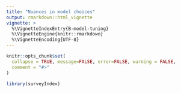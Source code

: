 ```yaml
---
title: "Nuances in model choices"
output: rmarkdown::html_vignette
vignette: >
  %\VignetteIndexEntry{B-model-tuning}
  %\VignetteEngine{knitr::rmarkdown}
  %\VignetteEncoding{UTF-8}
---
```


```r
knitr::opts_chunk$set(
  collapse = TRUE, message=FALSE, error=FALSE, warning = FALSE, 
  comment = "#>"
)
```

```r
library(surveyIndex)
```
